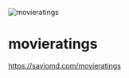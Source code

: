 
<Meta title="Example/Introduction" />

![movieratings](https://saviomd.com/movieratings/img/apple-touch-icon.png)

# movieratings

https://saviomd.com/movieratings
